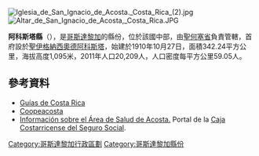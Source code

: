 {{Coord|9|44|N|84|14|W|display=title}}

[[Image:Iglesia_de_San_Ignacio_de_Acosta._Costa_Rica_(2).jpg|right]]
[[Image:Altar_de_San_Ignacio_de_Acosta,_Costa_Rica.JPG|right]]

'''阿科斯塔縣'''（{{lang-es|Cantón de Acosta}}），是[[哥斯達黎加|哥斯達黎加]]的縣份，位於該國中部，由[[聖何塞省_(哥斯達黎加)|聖何塞省]]負責管轄，首府設於[[聖伊格納西奧德阿科斯塔區|聖伊格納西奧德阿科斯塔]]，始建於1910年10月27日，面積342.24平方公里，海拔高度1,095米，2011年人口20,209人，人口密度每平方公里59.05人。

==參考資料==
* [http://www.guiascostarica.com/provi/acosta.htm Guías de Costa Rica]
* [https://web.archive.org/web/20080920023755/http://www.coopeacosta.fi.cr/otros/Acosta.htm Coopeacosta]
* [http://portal.ccss.sa.cr/portal/page/portal/Gerencia_Medica/DSS_Central_Sur/ba/ASAcosta Información sobre el Área de Salud de Acosta.]{{dead link|date=2018年1月 |bot=InternetArchiveBot |fix-attempted=yes }} Portal de la [[Caja_Costarricense_del_Seguro_Social|Caja Costarricense del Seguro Social]].

{{哥斯達黎加省份}}
[[Category:哥斯達黎加行政區劃|Category:哥斯達黎加行政區劃]]
[[Category:哥斯達黎加縣份|Category:哥斯達黎加縣份]]